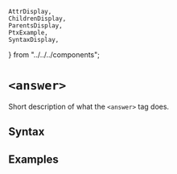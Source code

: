     AttrDisplay,
    ChildrenDisplay,
    ParentsDisplay,
    PtxExample,
    SyntaxDisplay,
} from "../../../components";

# `<answer>`

Short description of what the `<answer>` tag does.

## Syntax

<SyntaxDisplay name="answer" />

## Examples

    